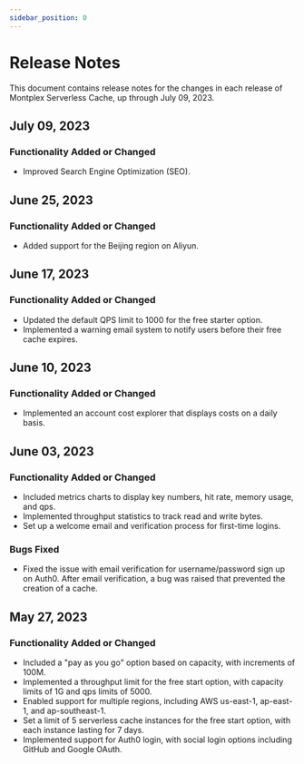 ```yaml
---
sidebar_position: 0
---
```


# Release Notes

This document contains release notes for the changes in each release of Montplex Serverless Cache, up through July 09, 2023.

## July 09, 2023

### Functionality Added or Changed

- Improved Search Engine Optimization (SEO).

## June 25, 2023

### Functionality Added or Changed

- Added support for the Beijing region on Aliyun.

## June 17, 2023

### Functionality Added or Changed

- Updated the default QPS limit to 1000 for the free starter option.
- Implemented a warning email system to notify users before their free cache expires.

## June 10, 2023

### Functionality Added or Changed

- Implemented an account cost explorer that displays costs on a daily basis.

## June 03, 2023

### Functionality Added or Changed

- Included metrics charts to display key numbers, hit rate, memory usage, and qps.
- Implemented throughput statistics to track read and write bytes.
- Set up a welcome email and verification process for first-time logins.

### Bugs Fixed

- Fixed the issue with email verification for username/password sign up on Auth0. After email verification, a bug was raised that prevented the creation of a cache.

## May 27, 2023

### Functionality Added or Changed

- Included a "pay as you go" option based on capacity, with increments of 100M.
- Implemented a throughput limit for the free start option, with capacity limits of 1G and qps limits of 5000.
- Enabled support for multiple regions, including AWS us-east-1, ap-east-1, and ap-southeast-1.
- Set a limit of 5 serverless cache instances for the free start option, with each instance lasting for 7 days.
- Implemented support for Auth0 login, with social login options including GitHub and Google OAuth.